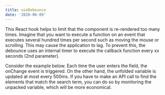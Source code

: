 ```yaml
---
title: useDebounce
date: '2020-06-09'
---
```



This React hook helps to limit that the component is re-rendered too many times.
Imagine that you want to execute a function on an event that executes several hundred times per second such as moving the mouse or scrolling. This may cause the application to lag.
To prevent this, the debounce uses an internal timer to execute the callback function every xx seconds (2nd parameter).

<Hero title="Working" />

Consider the example below. Each time the user enters the field, the onChange event is triggered. On the other hand, the unfolded variable is updated at most every 500ms.
If you have to make an API call to find the elements that match the search term, you can do so by monitoring the unpacked variable, which will be more economical.
